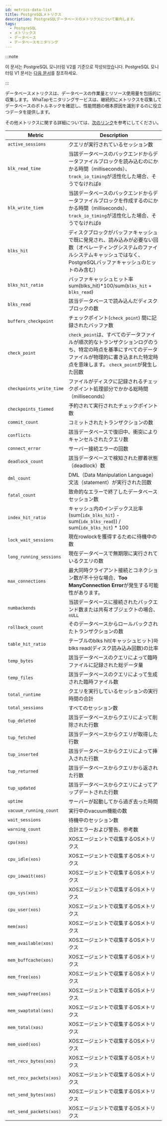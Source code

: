 ```yaml
---
id: metrics-data-list
title: PostgreSQLメトリクス
description: PostgreSQLデータベースのメトリクスについて案内します。
tags:
  - PostgreSQL
  - メトリックス
  - データベース
  - データベースモニタリング
---
```


:::note

이 문서는 PostgreSQL 모니터링 V2를 기준으로 작성되었습니다. PostgreSQL 모니터링 V1 문서는 [다음 문서](../postgresql-v1/metrics-data-list)를 참조하세요.

:::

データベースメトリクスは、データベースの作業量とリソース使用量を包括的に収集します。 WhaTapモニタリングサービスは、継続的にメトリクスを収集してデータベースのボトルネックを確認し、性能問題の根本原因を識別するのに役立つデータを提供します。

その他メトリクスに関する詳細については、[次のリンク](https://www.postgresql.org/docs)を参考にしてください。

<div class='db-metric'>

| Metric                   | Description                                                                                                  |
| ------------------------ | ------------------------------------------------------------------------------------------------------------ |
| `active_sessions`        | クエリが実行されているセッション数                                                                                            |
| `blk_read_time`          | 当該データベースのバックエンドからデータファイルブロックを読み込むのにかかる時間（milliseconds）、 `track_io_timing`が活性化した場合、そうでなければ`0`                 |
| `blk_write_tiem`         | 当該データベースのバックエンドからデータファイルブロックを作成するのにかかる時間（milliseconds）、 `track_io_timing`が活性化した場合、そうでなければ`0`                 |
| `blks_hit`               | ディスクブロックがバッファキャッシュで既に発見され、読み込みが必要ない回数（オペレーティングシステムのファイルシステムキャッシュではなく、PostgreSQLバッファキャッシュのヒットのみ含む）            |
| `blks_hit_ratio`         | バッファキャッシュヒット率<br/>sum(blks_hit)\*100/sum(`blks_hit` + `blks_read`)                                           |
| `blks_read`              | 該当データベースで読み込んだディスクブロックの数                                                                                     |
| `buffers_checkpoint`     | チェックポイント(`check_point`) 間に記録されたバッファ数                                                                         |
| `check_point`            | `check_point`は、すべてのデータファイルが順次的なトランザクションログのうち、特定の時点を基準にすべてのデータファイルが物理的に書き込まれた特定時点を意味します。 `check_point`が発生した回数 |
| `checkpoints_write_time` | ファイルがディスクに記録されるチェックポイント処理部分でかかる総時間（milliseconds）                                                             |
| `checkpoints_tiemed`     | 予約されて実行されたチェックポイント数                                                                                          |
| `commit_count`           | コミットされたトランザクションの数                                                                                            |
| `conflicts`              | 該当データベースで復旧中、衝突によりキャンセルされたクエリ数                                                                               |
| `connect_error`          | サーバー接続エラーの回数                                                                                                 |
| `deadlock_count`         | 該当データベースで検知された膠着状態（deadlock）数                                                                                |
| `dml_count`              | DML（Data Manipulation Language）文法（statement）が実行された回数                                                         |
| `fatal_count`            | 致命的なエラーで終了したデータベースセッション数                                                                                     |
| `index_hit_ratio`        | キャッシュ内のインデックス比率<br/>(sum(`idx_blks_hit`) - sum(`idx_blks_read`)) / sum(`idx_blks_hit`) \* 100                |
| `lock_wait_sessions`     | 現在rowlockを獲得するために待機中の数                                                                                       |
| `long_running_sessions`  | 現在データベースで無期限に実行されているクエリの数                                                                                    |
| `max_connections`        | 最大同時クライアント接続とコネクション数が不十分な場合、**Too ManyConnection Error**が発生する可能性があります。                                       |
| `numbackends`            | 当該データベースに接続されたバックエンド数または共有オブジェクトの場合、`nULL`                                                                   |
| `rollback_count`         | そのデータベースからロールバックされたトランザクションの数                                                                                |
| `table_hit_ratio`        | テーブルのblks hit(キャッシュヒット)와 blks read(ディスク読み込み回数)の比率                                                            |
| `temp_bytes`             | 該当データベースのクエリによって臨時ファイルに記録された総データ量                                                                            |
| `temp_files`             | 該当データベースのクエリによって生成された臨時ファイル数                                                                                 |
| `total_runtime`          | クエリを実行しているセッションの実行時間の合計                                                                                      |
| `total_sessions`         | すべてのセッション数                                                                                                   |
| `tup_deleted`            | 該当データベースからクエリによって削除された行数                                                                                     |
| `tup_fetched`            | 該当データベースからクエリが取得した行数                                                                                         |
| `tup_inserted`           | 該当データベースからクエリによって挿入された行数                                                                                     |
| `tup_returned`           | 該当データベースからクエリから返された行数                                                                                        |
| `tup_updated`            | 該当データベースからクエリによってアップデートされた行数                                                                                 |
| `uptime`                 | サーバーが起動してから過ぎ去った時間                                                                                           |
| `vacuum_running_count`   | 実行中のvacuum機能の数                                                                                               |
| `wait_sessions`          | 待機中のセッション数                                                                                                   |
| `warning_count`          | 合計エラーおよび警告、参考数                                                                                               |
| `cpu(xos)`               | XOSエージェントで収集するOSメトリクス                                                                                        |
| `cpu_idle(xos)`          | XOSエージェントで収集するOSメトリクス                                                                                        |
| `cpu_iowait(xos)`        | XOSエージェントで収集するOSメトリクス                                                                                        |
| `cpu_sys(xos)`           | XOSエージェントで収集するOSメトリクス                                                                                        |
| `cpu_user(xos)`          | XOSエージェントで収集するOSメトリクス                                                                                        |
| `mem(xos)`               | XOSエージェントで収集するOSメトリクス                                                                                        |
| `mem_available(xos)`     | XOSエージェントで収集するOSメトリクス                                                                                        |
| `mem_buffcache(xos)`     | XOSエージェントで収集するOSメトリクス                                                                                        |
| `mem_free(xos)`          | XOSエージェントで収集するOSメトリクス                                                                                        |
| `mem_swapfree(xos)`      | XOSエージェントで収集するOSメトリクス                                                                                        |
| `mem_swaptotal(xos)`     | XOSエージェントで収集するOSメトリクス                                                                                        |
| `mem_total(xos)`         | XOSエージェントで収集するOSメトリクス                                                                                        |
| `mem_used(xos)`          | XOSエージェントで収集するOSメトリクス                                                                                        |
| `net_recv_bytes(xos)`    | XOSエージェントで収集するOSメトリクス                                                                                        |
| `net_recv_packets(xos)`  | XOSエージェントで収集するOSメトリクス                                                                                        |
| `net_send_bytes(xos)`    | XOSエージェントで収集するOSメトリクス                                                                                        |
| `net_send_packets(xos)`  | XOSエージェントで収集するOSメトリクス                                                                                        |

</div>
